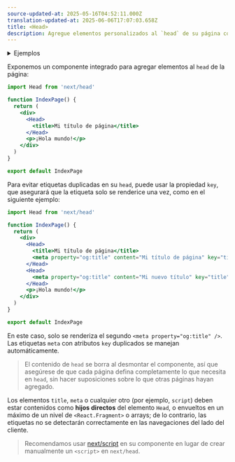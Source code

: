 ```yaml
---
source-updated-at: 2025-05-16T04:52:11.000Z
translation-updated-at: 2025-06-06T17:07:03.658Z
title: <Head>
description: Agregue elementos personalizados al `head` de su página con el componente integrado Head.
---
```


<details>
  <summary>Ejemplos</summary>

- [Elementos del Head](https://github.com/vercel/next.js/tree/canary/examples/head-elements)
- [Componente de Layout](https://github.com/vercel/next.js/tree/canary/examples/layout-component)

</details>

Exponemos un componente integrado para agregar elementos al `head` de la página:

```jsx
import Head from 'next/head'

function IndexPage() {
  return (
    <div>
      <Head>
        <title>Mi título de página</title>
      </Head>
      <p>¡Hola mundo!</p>
    </div>
  )
}

export default IndexPage
```

Para evitar etiquetas duplicadas en su `head`, puede usar la propiedad `key`, que asegurará que la etiqueta solo se renderice una vez, como en el siguiente ejemplo:

```jsx
import Head from 'next/head'

function IndexPage() {
  return (
    <div>
      <Head>
        <title>Mi título de página</title>
        <meta property="og:title" content="Mi título de página" key="title" />
      </Head>
      <Head>
        <meta property="og:title" content="Mi nuevo título" key="title" />
      </Head>
      <p>¡Hola mundo!</p>
    </div>
  )
}

export default IndexPage
```

En este caso, solo se renderiza el segundo `<meta property="og:title" />`. Las etiquetas `meta` con atributos `key` duplicados se manejan automáticamente.

> El contenido de `head` se borra al desmontar el componente, así que asegúrese de que cada página defina completamente lo que necesita en `head`, sin hacer suposiciones sobre lo que otras páginas hayan agregado.

Los elementos `title`, `meta` o cualquier otro (por ejemplo, `script`) deben estar contenidos como **hijos directos** del elemento `Head`, o envueltos en un máximo de un nivel de `<React.Fragment>` o arrays; de lo contrario, las etiquetas no se detectarán correctamente en las navegaciones del lado del cliente.

> Recomendamos usar [next/script](/docs/pages/building-your-application/optimizing/scripts) en su componente en lugar de crear manualmente un `<script>` en `next/head`.